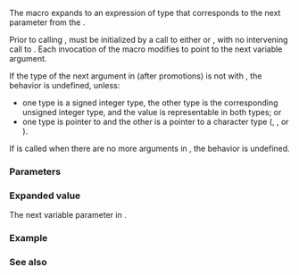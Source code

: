 {{ctitle|va_arg}}
{{cpp/utility/variadic/navbar}}
{{ddcl|header=cstdarg|
T va_arg( std::va_list ap, T );
}}

The {{tt|va_arg}} macro expands to an expression of type {{c|T}} that corresponds to the next parameter from the {{lc|va_list}} {{c|ap}}.

Prior to calling {{tt|va_arg}}, {{c|ap}} must be initialized by a call to either {{lc|va_start}} or {{lc|va_copy}}, with no intervening call to {{lc|va_end}}. Each invocation of the {{tt|va_arg}} macro modifies {{c|ap}} to point to the next variable argument.

If the type of the next argument in {{c|ap}} (after promotions) is not {{lt|c/language/type#Compatible types|compatible}} with {{c|T}}, the behavior is undefined, unless:

* one type is a signed integer type, the other type is the corresponding unsigned integer type, and the value is representable in both types; or
* one type is pointer to {{c/core|void}} and the other is a pointer to a character type ({{c/core|char}}, {{c/core|signed char}}, or {{c/core|unsigned char}}).

If {{tt|va_arg}} is called when there are no more arguments in {{c|ap}}, the behavior is undefined.

===Parameters===
{{par begin}}
{{par|ap|an instance of the {{lc|va_list}} type}}
{{par|T|the type of the next parameter in {{c|ap}}}}
{{par end}}

===Expanded value===
The next variable parameter in {{c|ap}}.

===Example===
{{example
|code=
#include &lt;cstdarg&gt;
#include &lt;cstdio&gt;
#include &lt;iostream&gt;

void print_variance(std::size_t count, const char* fmt, ...)
{
    double sum = 0;
    double sum_sq = 0;
    std::va_list args;
    va_start(args, fmt);
    for (std::size_t i = count; i--;)
    {
        double num = va_arg(args, double);
        sum += num;
        sum_sq += num*num;
    }
    va_end(args);
    std::printf(fmt, sum_sq / count - (sum / count) * (sum / count));
}

void nano_printf(const char* fmt, ...)
{
    std::va_list args;
    va_start(args, fmt);

    for (const char* p = fmt; *p != '\0'; ++p)
    {
        switch (*p)
        {
        case '%':
            switch (*++p) // read format symbol
            {
                case 'i':
                    std::cout &lt;&lt; va_arg(args, int);
                    continue;
                case 'f':
                    std::cout &lt;&lt; va_arg(args, double);
                    continue;
                case 's':
                    std::cout &lt;&lt; va_arg(args, const char*);
                    continue;
                case 'c':
                    std::cout &lt;&lt; static_cast&lt;char&gt;(va_arg(args, int));
                    continue;
                case '%':
                    std::cout &lt;&lt; '%';
                    continue;
                /* ...more cases... */
            }
            break; // format error...
        case '\n':
            std::cout &lt;&lt; '\n';
            continue;
        case '\t':
            std::cout &lt;&lt; '\t';
            continue;
        /* ...more cases... */
        }
        std::cout &lt;&lt; *p;
    }

    va_end(args);
}

int main()
{
    print_variance(4, "%f\n", 25.0, 27.3, 26.9, 25.7);
    nano_printf("Args: %i%% %c%f %s\n", 42, '#', 3.14, "C++");
}
|output=
0.846875
Args: 42% #3.14 C++
}}

===See also===
{{dsc begin}}
{{dsc inc|cpp/utility/variadic/dsc va_start}}
{{dsc inc|cpp/utility/variadic/dsc va_copy}}
{{dsc inc|cpp/utility/variadic/dsc va_end}}
{{dsc see c|c/variadic/va_arg|va_arg}}
{{dsc end}}

{{langlinks|de|es|fr|it|ja|pt|ru|zh}}
